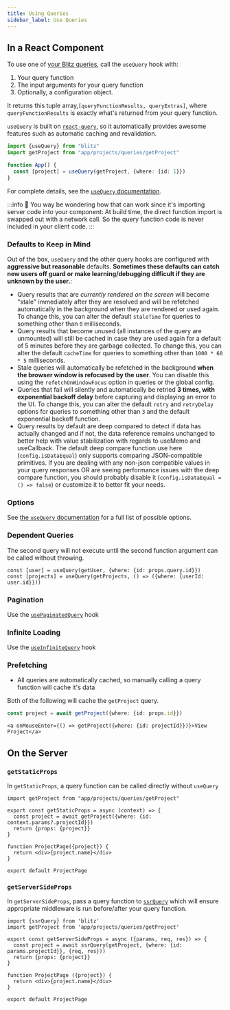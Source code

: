 ```yaml
---
title: Using Queries
sidebar_label: Use Queries
---
```


## In a React Component

To use one of [your Blitz queries](./query-definition), call the `useQuery` hook with:

1. Your query function
2. The input arguments for your query function
3. Optionally, a configuration object.

It returns this tuple array,`[queryFunctionResults, queryExtras]`, where `queryFunctionResults` is exactly what's returned from your query function.

`useQuery` is built on [`react-query`](https://github.com/tannerlinsley/react-query), so it automatically provides awesome features such as automatic caching and revalidation.

```ts
import {useQuery} from "blitz"
import getProject from "app/projects/queries/getProject"

function App() {
  const [project] = useQuery(getProject, {where: {id: 1}})
}
```

For complete details, see the [`useQuery` documentation](./use-query).

:::info 🤔
You way be wondering how that can work since it's importing server code into your component: At build time, the direct function import is swapped out with a network call. So the query function code is never included in your client code.
:::

### Defaults to Keep in Mind

Out of the box, `useQuery` and the other query hooks are configured with **aggressive but reasonable** defaults. **Sometimes these defaults can catch new users off guard or make learning/debugging difficult if they are unknown by the user.**:

- Query results that are _currently rendered on the screen_ will become "stale" immediately after they are resolved and will be refetched automatically in the background when they are rendered or used again. To change this, you can alter the default `staleTime` for queries to something other than `0` milliseconds.
- Query results that become unused (all instances of the query are unmounted) will still be cached in case they are used again for a default of 5 minutes before they are garbage collected. To change this, you can alter the default `cacheTime` for queries to something other than `1000 * 60 * 5` milliseconds.
- Stale queries will automatically be refetched in the background **when the browser window is refocused by the user**. You can disable this using the `refetchOnWindowFocus` option in queries or the global config.
- Queries that fail will silently and automatically be retried **3 times, with exponential backoff delay** before capturing and displaying an error to the UI. To change this, you can alter the default `retry` and `retryDelay` options for queries to something other than `3` and the default exponential backoff function.
- Query results by default are deep compared to detect if data has actually changed and if not, the data reference remains unchanged to better help with value stabilization with regards to useMemo and useCallback. The default deep compare function use here (`config.isDataEqual`) only supports comparing JSON-compatible primitives. If you are dealing with any non-json compatible values in your query responses OR are seeing performance issues with the deep compare function, you should probably disable it (`config.isDataEqual = () => false`) or customize it to better fit your needs.

### Options

See [the `useQuery` documentation](./use-query) for a full list of possible options.

### Dependent Queries

The second query will not execute until the second function argument can be called without throwing.

```tsx
const [user] = useQuery(getUser, {where: {id: props.query.id}})
const [projects] = useQuery(getProjects, () => ({where: {userId: user.id}}))
```

### Pagination

Use the [`usePaginatedQuery`](./use-paginated-query) hook

### Infinite Loading

Use the [`useInfiniteQuery`](./use-infinite-query) hook

### Prefetching

- All queries are automatically cached, so manually calling a query function will cache it's data

Both of the following will cache the `getProject` query.

```ts
const project = await getProject({where: {id: props.id}})
```

```tsx
<a onMouseEnter={() => getProject({where: {id: projectId}})}>View Project</a>
```

## On the Server

### `getStaticProps`

In `getStaticProps`, a query function can be called directly without `useQuery`

```tsx
import getProject from "app/projects/queries/getProject"

export const getStaticProps = async (context) => {
  const project = await getProject({where: {id: context.params?.projectId}})
  return {props: {project}}
}

function ProjectPage({project}) {
  return <div>{project.name}</div>
}

export default ProjectPage
```

### `getServerSideProps`

In `getServerSideProps`, pass a query function to [`ssrQuery`](./ssr-query) which will ensure appropriate middleware is run before/after your query function.

```tsx
import {ssrQuery} from 'blitz'
import getProject from 'app/projects/queries/getProject'

export const getServerSideProps = async ({params, req, res}) => {
  const project = await ssrQuery(getProject, {where: {id: params.projectId}}, {req, res}))
  return {props: {project}}
}

function ProjectPage ({project}) {
  return <div>{project.name}</div>
}

export default ProjectPage
```
